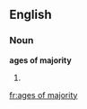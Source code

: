 ==English==

===Noun===
'''ages of majority'''

# {{plural of|[[age of majority]]}}

[[fr:ages of majority]]